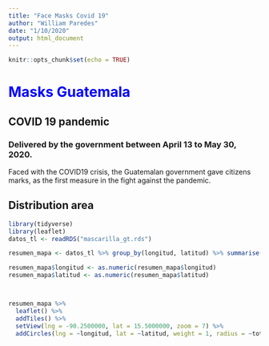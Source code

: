 ```yaml
---
title: "Face Masks Covid 19"
author: "William Paredes"
date: "1/10/2020"
output: html_document
---
```


```r
knitr::opts_chunk$set(echo = TRUE)
```


# Masks Guatemala {style="color: blue;"}

## COVID 19 pandemic

### Delivered by the government between April 13 to May 30, 2020.

Faced with the COVID19 crisis, the Guatemalan government gave citizens marks, as the first measure in the fight against the pandemic.

## Distribution area

```r

library(tidyverse)
library(leaflet)
datos_tl <- readRDS("mascarilla_gt.rds")

resumen_mapa <- datos_tl %>% group_by(longitud, latitud) %>% summarise(total = sum(numero_mascarillas))

```


```r



resumen_mapa$longitud <- as.numeric(resumen_mapa$longitud)
resumen_mapa$latitud <- as.numeric(resumen_mapa$latitud)



resumen_mapa %>% 
  leaflet() %>%
  addTiles() %>%
  setView(lng = -90.2500000, lat = 15.5000000, zoom = 7) %>% 
  addCircles(lng = ~longitud, lat = ~latitud, weight = 1, radius = ~total * 2)
```

